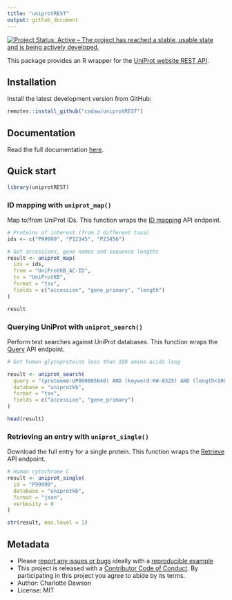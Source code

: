 ```yaml
---
title: "uniprotREST"
output: github_document
---
```


<!-- badges: start -->
[![Project Status: Active – The project has reached a stable, usable state and is being actively developed.](https://www.repostatus.org/badges/latest/active.svg)](https://www.repostatus.org/#active)
<!-- badges: end -->

This package provides an R wrapper for the 
[UniProt website REST API](https://www.uniprot.org/help/api).

## Installation

Install the latest development version from GitHub:

```r
remotes::install_github("csdaw/uniprotREST")
```

## Documentation

Read the full documentation [here](https://csdaw.github.io/uniprotREST/articles/uniprotREST.html).

## Quick start

```r
library(uniprotREST)
```

### ID mapping with `uniprot_map()`

Map to/from UniProt IDs. This function wraps the 
[ID mapping](https://www.uniprot.org/help/id_mapping) API endpoint.

```r
# Proteins of interest (from 3 different taxa)
ids <- c("P99999", "P12345", "P23456")

# Get accessions, gene names and sequence lengths
result <- uniprot_map(
  ids = ids, 
  from = "UniProtKB_AC-ID",
  to = "UniProtKB",
  format = "tsv",
  fields = c("accession", "gene_primary", "length")
)

result
```

### Querying UniProt with `uniprot_search()`

Perform text searches against UniProt databases.
This function wraps the [Query](https://www.uniprot.org/help/api_queries) 
API endpoint.

```r
# Get human glycoproteins less than 100 amino acids long

result <- uniprot_search(
  query = "(proteome:UP000005640) AND (keyword:KW-0325) AND (length<100)",
  database = "uniprotkb",
  format = "tsv",
  fields = c("accession", "gene_primary")
)

head(result)
```

### Retrieving an entry with `uniprot_single()`

Download the full entry for a single protein. This function wraps the 
[Retrieve](https://www.uniprot.org/help/api_retrieve_entries) API endpoint.

```r
# Human cytochrome C
result <- uniprot_single(
  id = "P99999",
  database = "uniprotkb",
  format = "json",
  verbosity = 0
)

str(result, max.level = 1)
```

## Metadata

- Please [report any issues or bugs](https://github.com/csdaw/uniprotREST/issues)
  ideally with a [reproducible example](https://reprex.tidyverse.org/)
- This project is released with a [Contributor Code of Conduct](https://csdaw.github.io/uniprotREST/code_of_conduct.html). 
  By participating in this project you agree to abide by its terms.
- Author: Charlotte Dawson
- License: MIT
